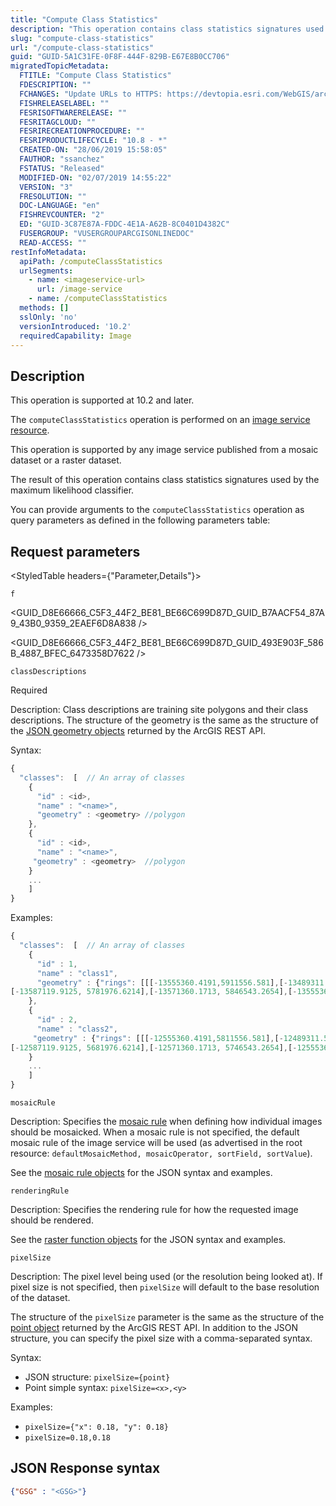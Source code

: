 ```yaml
---
title: "Compute Class Statistics"
description: "This operation contains class statistics signatures used by the maximum likelihood classifier. "
slug: "compute-class-statistics"
url: "/compute-class-statistics"
guid: "GUID-5A1C31FE-0F8F-444F-829B-E67E8B0CC706"
migratedTopicMetadata:
  FTITLE: "Compute Class Statistics"
  FDESCRIPTION: ""
  FCHANGES: "Update URLs to HTTPS: https://devtopia.esri.com/WebGIS/arcgis-rest-api-documentation/issues/181"
  FISHRELEASELABEL: ""
  FESRISOFTWARERELEASE: ""
  FESRITAGCLOUD: ""
  FESRIRECREATIONPROCEDURE: ""
  FESRIPRODUCTLIFECYCLE: "10.8 - *"
  CREATED-ON: "28/06/2019 15:58:05"
  FAUTHOR: "ssanchez"
  FSTATUS: "Released"
  MODIFIED-ON: "02/07/2019 14:55:22"
  VERSION: "3"
  FRESOLUTION: ""
  DOC-LANGUAGE: "en"
  FISHREVCOUNTER: "2"
  ED: "GUID-3C87E87A-FDDC-4E1A-A62B-8C0401D4382C"
  FUSERGROUP: "VUSERGROUPARCGISONLINEDOC"
  READ-ACCESS: ""
restInfoMetadata:
  apiPath: /computeClassStatistics
  urlSegments:
    - name: <imageservice-url>
      url: /image-service
    - name: /computeClassStatistics
  methods: []
  sslOnly: 'no'
  versionIntroduced: '10.2'
  requiredCapability: Image
---
```



## Description

This operation is supported at 10.2 and later. 

The `computeClassStatistics` operation is performed on an [image service resource](/image-service).

This operation is supported by any image service published from a mosaic dataset or a raster dataset. 

The result of this operation contains class statistics signatures used by the maximum likelihood classifier. 

You can provide arguments to the `computeClassStatistics` operation as query parameters as defined in the following parameters table:

## Request parameters

<StyledTable headers={"Parameter,Details"}>

<StyledTableRow>

<StyledTableCell cellStyle="markdown">

`f` 

</StyledTableCell>

<StyledTableCell cellStyle="markdown">

<GUID_D8E66666_C5F3_44F2_BE81_BE66C699D87D_GUID_B7AACF54_87A9_43B0_9359_2EAEF6D8A838 />

<GUID_D8E66666_C5F3_44F2_BE81_BE66C699D87D_GUID_493E903F_586B_4887_BFEC_6473358D7622 />

</StyledTableCell>

</StyledTableRow>

<StyledTableRow>

<StyledTableCell cellStyle="markdown">

`classDescriptions` 

</StyledTableCell>

<StyledTableCell cellStyle="markdown">

Required

Description: Class descriptions are training site polygons and their class descriptions. The structure of the geometry is the same as the structure of the [JSON geometry objects](/geometry-objects) returned by the ArcGIS REST API.

Syntax:

```javascript
{
  "classes":  [  // An array of classes
    {
      "id" : <id>,
      "name" : "<name>",
      "geometry" : <geometry> //polygon
    },
    {
      "id" : <id>,
      "name" : "<name>",
     "geometry" : <geometry>  //polygon
    }
    ...
    ]
}
```

 

Examples:

```javascript
{
  "classes":  [  // An array of classes
    {
      "id" : 1,
      "name" : "class1",
      "geometry" : {"rings": [[[-13555360.4191,5911556.581],[-13489311.5669, 5898227.932],[-13423477.4153,5884426.3329],[-13602646.9571, 5717848.4135], 
[-13587119.9125, 5781976.6214],[-13571360.1713, 5846543.2654],[-13555360.4191, 5911556.581]]]}
    },
    {
      "id" : 2,
      "name" : "class2",
     "geometry" : {"rings": [[[-12555360.4191,5811556.581],[-12489311.5669, 5798227.932],[-12423477.4153,5784426.3329],[-12602646.9571, 5617848.4135], 
[-12587119.9125, 5681976.6214],[-12571360.1713, 5746543.2654],[-12555360.4191, 5811556.581]]]}
    }
    ...
    ]
}
```

 

</StyledTableCell>

</StyledTableRow>

<StyledTableRow>

<StyledTableCell cellStyle="markdown">

`mosaicRule` 

</StyledTableCell>

<StyledTableCell cellStyle="markdown">

Description: Specifies the [mosaic rule](/mosaic-rules) when defining how individual images should be mosaicked. When a mosaic rule is not specified, the default mosaic rule of the image service will be used (as advertised in the root resource: `defaultMosaicMethod, mosaicOperator, sortField, sortValue`).

See the [mosaic rule objects](/mosaic-rules) for the JSON syntax and examples.

</StyledTableCell>

</StyledTableRow>

<StyledTableRow>

<StyledTableCell cellStyle="markdown">

`renderingRule` 

</StyledTableCell>

<StyledTableCell cellStyle="markdown">

Description: Specifies the rendering rule for how the requested image should be rendered.

See the [raster function objects](/raster-function-objects) for the JSON syntax and examples.

</StyledTableCell>

</StyledTableRow>

<StyledTableRow>

<StyledTableCell cellStyle="markdown">

`pixelSize` 

</StyledTableCell>

<StyledTableCell cellStyle="markdown">

Description: The pixel level being used (or the resolution being looked at). If pixel size is not specified, then `pixelSize` will default to the base resolution of the dataset.

The structure of the `pixelSize` parameter is the same as the structure of the [point object](/geometry-objects) returned by the ArcGIS REST API. In addition to the JSON structure, you can specify the pixel size with a comma-separated syntax.

Syntax:

-   JSON structure: `pixelSize={point}` 
-   Point simple syntax: `pixelSize=<x>,<y>` 

Examples:

-   `pixelSize={"x": 0.18, "y": 0.18}` 
-   `pixelSize=0.18,0.18` 

</StyledTableCell>

</StyledTableRow>

</StyledTable>

## JSON Response syntax

```json
{"GSG" : "<GSG>"}
```

 
